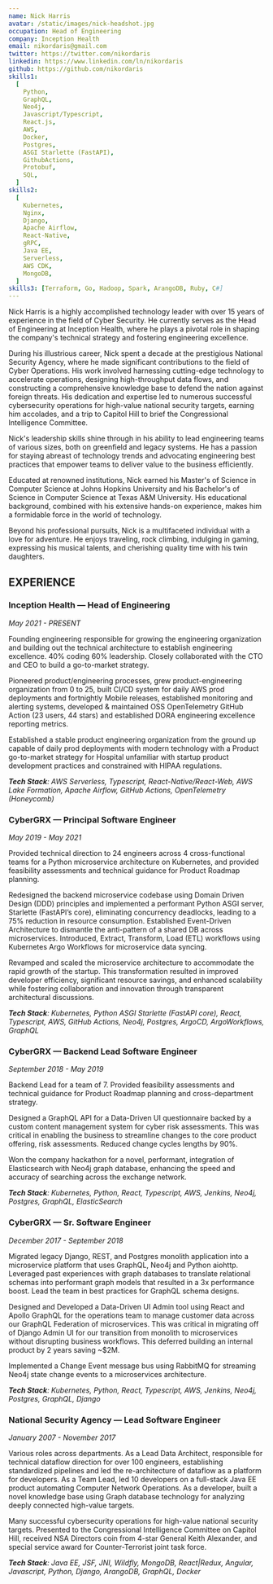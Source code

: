 ```yaml
---
name: Nick Harris
avatar: /static/images/nick-headshot.jpg
occupation: Head of Engineering
company: Inception Health
email: nikordaris@gmail.com
twitter: https://twitter.com/nikordaris
linkedin: https://www.linkedin.com/ln/nikordaris
github: https://github.com/nikordaris
skills1:
  [
    Python,
    GraphQL,
    Neo4j,
    Javascript/Typescript,
    React.js,
    AWS,
    Docker,
    Postgres,
    ASGI Starlette (FastAPI),
    GithubActions,
    Protobuf,
    SQL,
  ]
skills2:
  [
    Kubernetes,
    Nginx,
    Django,
    Apache Airflow,
    React-Native,
    gRPC,
    Java EE,
    Serverless,
    AWS CDK,
    MongoDB,
  ]
skills3: [Terraform, Go, Hadoop, Spark, ArangoDB, Ruby, C#]
---
```


Nick Harris is a highly accomplished technology leader with over 15 years of experience in the field of Cyber Security. He currently serves as the Head of Engineering at Inception Health, where he plays a pivotal role in shaping the company's technical strategy and fostering engineering excellence.

During his illustrious career, Nick spent a decade at the prestigious National Security Agency, where he made significant contributions to the field of Cyber Operations. His work involved harnessing cutting-edge technology to accelerate operations, designing high-throughput data flows, and constructing a comprehensive knowledge base to defend the nation against foreign threats. His dedication and expertise led to numerous successful cybersecurity operations for high-value national security targets, earning him accolades, and a trip to Capitol Hill to brief the Congressional Intelligence Committee.

Nick's leadership skills shine through in his ability to lead engineering teams of various sizes, both on greenfield and legacy systems. He has a passion for staying abreast of technology trends and advocating engineering best practices that empower teams to deliver value to the business efficiently.

Educated at renowned institutions, Nick earned his Master's of Science in Computer Science at Johns Hopkins University and his Bachelor's of Science in Computer Science at Texas A&M University. His educational background, combined with his extensive hands-on experience, makes him a formidable force in the world of technology.

Beyond his professional pursuits, Nick is a multifaceted individual with a love for adventure. He enjoys traveling, rock climbing, indulging in gaming, expressing his musical talents, and cherishing quality time with his twin daughters.

## EXPERIENCE

### Inception Health — Head of Engineering

_May 2021 - PRESENT_

Founding engineering responsible for growing the engineering organization and building out the technical architecture to establish engineering excellence. 40% coding 60% leadership. Closely collaborated with the CTO and CEO to build a go-to-market strategy.

Pioneered product/engineering processes, grew product-engineering organization from 0 to 25, built CI/CD system for daily AWS prod deployments and fortnightly Mobile releases, established monitoring and alerting systems, developed & maintained OSS OpenTelemetry GitHub Action (23 users, 44 stars) and established DORA engineering excellence reporting metrics.

Established a stable product engineering organization from the ground up capable of daily prod deployments with modern technology with a Product go-to-market strategy for Hospital unfamiliar with startup product development practices and constrained with HIPAA regulations.

_**Tech Stack**: AWS Serverless, Typescript, React-Native/React-Web, AWS Lake Formation, Apache Airflow, GitHub Actions, OpenTelemetry (Honeycomb)_

### CyberGRX — Principal Software Engineer

_May 2019 - May 2021_

Provided technical direction to 24 engineers across 4 cross-functional teams for a Python microservice architecture on Kubernetes, and provided feasibility assessments and technical guidance for Product Roadmap planning.

Redesigned the backend microservice codebase using Domain Driven Design (DDD) principles and implemented a performant Python ASGI server, Starlette (FastAPI’s core), eliminating concurrency deadlocks, leading to a 75% reduction in resource consumption. Established Event-Driven Architecture to dismantle the anti-pattern of a shared DB across microservices. Introduced, Extract, Transform, Load (ETL) workflows using Kubernetes Argo Workflows for microservice data syncing.

Revamped and scaled the microservice architecture to accommodate the rapid growth of the startup. This transformation resulted in improved developer efficiency, significant resource savings, and enhanced scalability while fostering collaboration and innovation through transparent architectural discussions.

_**Tech Stack**: Kubernetes, Python ASGI Starlette (FastAPI core), React, Typescript, AWS, GitHub Actions, Neo4j, Postgres, ArgoCD, ArgoWorkflows, GraphQL_

### CyberGRX — Backend Lead Software Engineer

_September 2018 - May 2019_

Backend Lead for a team of 7. Provided feasibility assessments and technical guidance for Product Roadmap planning and cross-department strategy.

Designed a GraphQL API for a Data-Driven UI questionnaire backed by a custom content management system for cyber risk assessments. This was critical in enabling the business to streamline changes to the core product offering, risk assessments. Reduced change cycles lengths by 90%.

Won the company hackathon for a novel, performant, integration of Elasticsearch with Neo4j graph database, enhancing the speed and accuracy of searching across the exchange network.

_**Tech Stack**: Kubernetes, Python, React, Typescript, AWS, Jenkins, Neo4j, Postgres, GraphQL, ElasticSearch_

### CyberGRX — Sr. Software Engineer

_December 2017 - September 2018_

Migrated legacy Django, REST, and Postgres monolith application into a microservice platform that uses GraphQL, Neo4j and Python aiohttp. Leveraged past experiences with graph databases to translate relational schemas into performant graph models that resulted in a 3x performance boost. Lead the team in best practices for GraphQL schema designs.

Designed and Developed a Data-Driven UI Admin tool using React and Apollo GraphQL for the operations team to manage customer data across our GraphQL Federation of microservices. This was critical in migrating off of Django Admin UI for our transition from monolith to microservices without disrupting business workflows. This deferred building an internal product by 2 years saving ~$2M.

Implemented a Change Event message bus using RabbitMQ for streaming Neo4j state change events to a microservices architecture.

_**Tech Stack**: Kubernetes, Python, React, Typescript, AWS, Jenkins, Neo4j, Postgres, GraphQL, Django_

### National Security Agency — Lead Software Engineer

_January 2007 - November 2017_

Various roles across departments. As a Lead Data Architect, responsible for technical dataflow direction for over 100 engineers, establishing standardized pipelines and led the re-architecture of dataflow as a platform for developers. As a Team Lead, led 10 developers on a full-stack Java EE product automating Computer Network Operations. As a developer, built a novel knowledge base using Graph database technology for analyzing deeply connected high-value targets.

Many successful cybersecurity operations for high-value national security targets. Presented to the Congressional Intelligence Committee on Capitol Hill, received NSA Directors coin from 4-star General Keith Alexander, and special service award for Counter-Terrorist joint task force.

_**Tech Stack**: Java EE, JSF, JNI, Wildfly, MongoDB, React|Redux, Angular, Javascript, Python, Django, ArangoDB, GraphQL, Docker_
